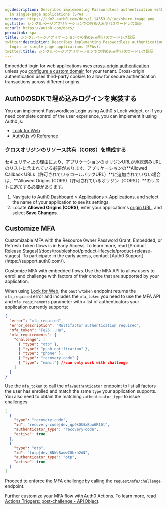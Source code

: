 ```yaml
---
og:description: Describes implementing Passwordless authentication with embedded login
  in single-page applications (SPAs).
og:image: https://cdn2.auth0.com/docs/1.14553.0/img/share-image.png
og:title: シングルページアプリケーションでの埋め込み型パスワードレス認証
og:url: https://auth0.com/docs/
permalink: spa
title: シングルページアプリケーションでの埋め込み型パスワードレス認証
twitter:description: Describes implementing Passwordless authentication with embedded
  login in single-page applications (SPAs).
twitter:title: シングルページアプリケーションでの埋め込み型パスワードレス認証
---
```


<Warning>

Embedded login for web applications uses [cross-origin authentication](/docs/authenticate/login/cross-origin-authentication) unless you [configure a custom domain](/docs/customize/custom-domains) for your tenant. Cross-origin authentication uses third-party cookies to allow for secure authentication transactions across different origins.

</Warning>

## Auth0のSDKで埋め込みログインを実装する

You can implement <Tooltip tip="Passwordless: Form of authentication that does not rely on a password as the first factor." cta="View Glossary" href="/docs/glossary?term=Passwordless">Passwordless</Tooltip> Login using Auth0's Lock widget, or if you need complete control of the user experience, you can implement it using Auth0.js:

* [Lock for Web](/docs/libraries/lock)
* [Auth0.js v9 Reference](/docs/libraries/auth0js)

### クロスオリジンのリソース共有（CORS）を構成する

セキュリティ上の理由により、アプリケーションのオリジンURLが承認済みURLのリストに含まれている必要があります。アプリケーションの**Allowed Callback URLs（許可されているコールバックURL）**に追加されていない場合は、**Allowed Origins (CORS)（許可されているオリジン（CORS））**のリストに追加する必要があります。

1. Navigate to [Auth0 Dashboard > Applications > Applications](https://manage.auth0.com/#/applications), and select the name of your application to see its settings.
2. Locate **Allowed Origins (CORS)**, enter your application's [origin URL](https://developer.mozilla.org/en-US/docs/Web/HTTP/Headers/Origin), and select **Save Changes**.

## Customize MFA

<Warning>
Customizable MFA with the Resource Owner Password Grant, Embedded, or Refresh Token flows is in Early Access. To learn more, read [Product Release Stages](/docs/troubleshoot/product-lifecycle/product-release-stages). To participate in the early access, contact [Auth0 Support](https://support.auth0.com/).
</Warning>

Customize <Tooltip tip="Multi-factor authentication (MFA): User authentication process that uses a factor in addition to username and password such as a code via SMS." cta="View Glossary" href="/docs/glossary?term=MFA">MFA</Tooltip> with embedded flows. Use the MFA API to allow users to enroll and challenge with factors of their choice that are supported by your application.



When using [Lock for Web](/docs/libraries/lock#2-authenticating-and-getting-user-info), the `oauth/token` endpoint returns the `mfa_required` error and includes the `mfa_token` you need to use the MFA API and `mfa_requirements` parameter with a list of authenticators your application currently supports:

```json lines
{
  "error": "mfa_required",
  "error_description": "Multifactor authentication required",
  "mfa_token": "Fe26...Ha",
  "mfa_requirements": {
    "challenge": [
      { "type": "otp" },
      { "type": "push-notification" },
      { "type": "phone" },
      { "type": "recovery-code" }
      { "type": "email"} //can only work with challenge
    ]
  }
}
```



Use the `mfa_token` to call the [`mfa/authenticator`](https://auth0.com/docs/api/authentication/muti-factor-authentication/list-authenticators) endpoint to list all factors the user has enrolled and match the same `type` your application supports. You also need to obtain the matching `authenticator_type` to issue challenges:

```json lines
[
  {
    "type": "recovery-code",
    "id": "recovery-code|dev_qpOkGUOxBpw6R16t",
    "authenticator_type": "recovery-code",
    "active": true
  },
  {
    "type": "otp",
    "id": "totp|dev_6NWz8awwC8brh2dN",
    "authenticator_type": "otp",
    "active": true
  }
]
```

Proceed to enforce the MFA challenge by calling the [`request/mfa/challenge`](https://auth0.com/docs/api/authentication/muti-factor-authentication/request-mfa-challenge) endpoint.

Further customize your MFA flow with Auth0 Actions. To learn more, read [Actions Triggers: post-challenge - API Object](/docs/customize/actions/explore-triggers/password-reset-triggers/post-challenge-trigger/post-challenge-api-object).